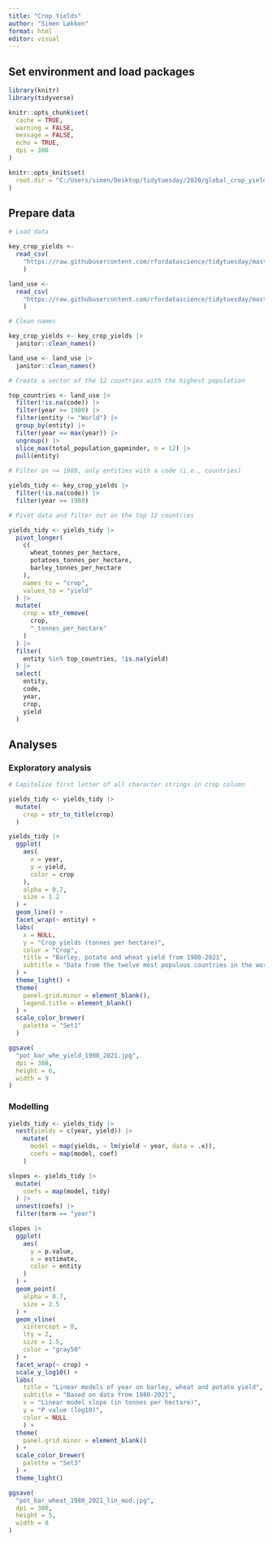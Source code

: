 ```yaml
---
title: "Crop Yields"
author: "Simen Løkken"
format: html
editor: visual
---
```


## Set environment and load packages

```r

library(knitr)
library(tidyverse)

knitr::opts_chunk$set(
  cache = TRUE,
  warning = FALSE,
  message = FALSE,
  echo = TRUE,
  dpi = 300
)

knitr::opts_knit$set(
  root.dir = "C:/Users/simen/Desktop/tidytuesday/2020/global_crop_yields"
)
```

## Prepare data

```r

# Load data

key_crop_yields <- 
  read_csv(
    "https://raw.githubusercontent.com/rfordatascience/tidytuesday/master/data/2020/2020-09-01/key_crop_yields.csv"
    )

land_use <- 
  read_csv(
    "https://raw.githubusercontent.com/rfordatascience/tidytuesday/master/data/2020/2020-09-01/land_use_vs_yield_change_in_cereal_production.csv"
    )

# Clean names

key_crop_yields <- key_crop_yields |> 
  janitor::clean_names()

land_use <- land_use |> 
  janitor::clean_names()
```

```r

# Create a vector of the 12 countries with the highest population

top_countries <- land_use |> 
  filter(!is.na(code)) |> 
  filter(year >= 1980) |>
  filter(entity != "World") |> 
  group_by(entity) |> 
  filter(year == max(year)) |>
  ungroup() |> 
  slice_max(total_population_gapminder, n = 12) |> 
  pull(entity)
  
# Filter on >= 1980, only entities with a code (i.e., countries)

yields_tidy <- key_crop_yields |> 
  filter(!is.na(code)) |> 
  filter(year >= 1980)

# Pivot data and filter out on the top 12 countries

yields_tidy <- yields_tidy |> 
  pivot_longer(
    c(
      wheat_tonnes_per_hectare,
      potatoes_tonnes_per_hectare,
      barley_tonnes_per_hectare
    ),
    names_to = "crop",
    values_to = "yield"
  ) |>
  mutate(
    crop = str_remove(
      crop,
      "_tonnes_per_hectare"
    )
  ) |>
  filter(
    entity %in% top_countries, !is.na(yield)
  ) |> 
  select(
    entity,
    code,
    year,
    crop,
    yield
  )
```

## Analyses

### Exploratory analysis

```r

# Capitalize first letter of all character strings in crop column

yields_tidy <- yields_tidy |> 
  mutate(
    crop = str_to_title(crop)
  )

yields_tidy |> 
  ggplot(
    aes(
      x = year,
      y = yield,
      color = crop
    ),
    alpha = 0.7,
    size = 1.2
  ) +
  geom_line() +
  facet_wrap(~ entity) +
  labs(
    x = NULL,
    y = "Crop yields (tonnes per hectare)",
    color = "Crop",
    title = "Barley, potato and wheat yield from 1980-2021",
    subtitle = "Data from the twelve most populous countries in the world"
  ) +
  theme_light() +
  theme(
    panel.grid.minor = element_blank(),
    legend.title = element_blank()
  ) +
  scale_color_brewer(
    palette = "Set1"
  )

ggsave(
  "pot_bar_whe_yield_1980_2021.jpg",
  dpi = 300,
  height = 6,
  width = 9
)
```

### Modelling

```r

yields_tidy <- yields_tidy |> 
  nest(yields = c(year, yield)) |> 
    mutate(
      model = map(yields, ~ lm(yield ~ year, data = .x)),
      coefs = map(model, coef)
    )

slopes <- yields_tidy |> 
  mutate(
    coefs = map(model, tidy)
  ) |> 
  unnest(coefs) |> 
  filter(term == "year")

slopes |> 
  ggplot(
    aes(
      y = p.value,
      x = estimate,
      color = entity
    )
  ) +
  geom_point(
    alpha = 0.7,
    size = 2.5
  ) +
  geom_vline(
    xintercept = 0,
    lty = 2,
    size = 1.5,
    color = "gray50"
  ) +
  facet_wrap(~ crop) +
  scale_y_log10() +
  labs(
    title = "Linear models of year on barley, wheat and potato yield",
    subtitle = "Based on data from 1980-2021",
    x = "Linear model slope (in tonnes per hectare)",
    y = "P value (log10)",
    color = NULL
    ) +
  theme(
    panel.grid.minor = element_blank()
  ) +
  scale_color_brewer(
    palette = "Set3"
  ) +
  theme_light()

ggsave(
  "pot_bar_wheat_1980_2021_lin_mod.jpg",
  dpi = 300,
  height = 5,
  width = 8
)
```
